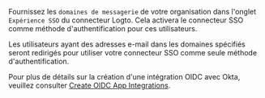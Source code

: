 Fournissez les `domaines de messagerie` de votre organisation dans l'onglet `Expérience SSO` du connecteur Logto. Cela activera le connecteur SSO comme méthode d'authentification pour ces utilisateurs.

Les utilisateurs ayant des adresses e-mail dans les domaines spécifiés seront redirigés pour utiliser votre connecteur SSO comme seule méthode d'authentification.

Pour plus de détails sur la création d'une intégration OIDC avec Okta, veuillez consulter [Create OIDC App Integrations](https://help.okta.com/oie/en-us/content/topics/apps/apps_app_integration_wizard_oidc.htm).
